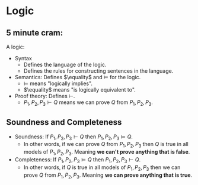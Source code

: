 # Logic

## 5 minute cram:

A logic:
- Syntax
    - Defines the language of the logic.
    - Defines the rules for constructing sentences in the language.
- Semantics: Defines $\equality$ and $\vDash$ for the logic.
    - $\vDash$ means "logically implies".
    - $\equality$ means "is logically equivalent to".
- Proof theory: Defines $\vdash$.
    - $P_1, P_2, P_3 \vdash Q$ means we can prove $Q$ from $P_1, P_2, P_3$.

## Soundness and Completeness

- Soundness: If $P_1, P_2, P_3 \vdash Q$ then $P_1, P_2, P_3 \vDash Q$.
    - In other words, if we can prove $Q$ from $P_1, P_2, P_3$ then $Q$ is true in all models of $P_1, P_2, P_3$. Meaning **we can't prove anything that is false**.
- Completeness: If $P_1, P_2, P_3 \vDash Q$ then $P_1, P_2, P_3 \vdash Q$.
    - In other words, if $Q$ is true in all models of $P_1, P_2, P_3$ then we can prove $Q$ from $P_1, P_2, P_3$. Meaning **we can prove anything that is true**.

